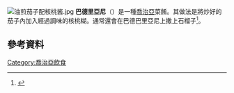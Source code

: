[[File:油煎茄子配核桃酱.jpg|thumb]]
'''巴德里亞尼'''（{{lang-ka|'''ბადრიჯანი'''}}）是一種[[喬治亞|喬治亞]]菜餚。其做法是將炒好的茄子內加入經過調味的核桃糊。通常還會在巴德巴里亞尼上撒上石榴子<ref Name="Berman">{{cite book
|title= Georgia Through Its Folktales
|last= Berman
|first= Michael
|year= 2010
|publisher= O Books
|isbn= 1-84694-279-9
|page= 112
|url= http://books.google.com/books?id=mX1dd-cWTBcC&pg=PA112&dq=%22Nigvziani+badrijani%22&hl=en&ei=Yc1STaWVC8H38Aa83dmgCg&sa=X&oi=book_result&ct=result&resnum=1&ved=0CCcQ6AEwAA#v=onepage&q=%22Nigvziani%20badrijani%22&f=false
|access-date= 2015-12-14
|archive-date= 2018-11-24
|archive-url= https://web.archive.org/web/20181124140439/https://books.google.com/books?id=mX1dd-cWTBcC&pg=PA112&dq=%22Nigvziani+badrijani%22&hl=en&ei=Yc1STaWVC8H38Aa83dmgCg&sa=X&oi=book_result&ct=result&resnum=1&ved=0CCcQ6AEwAA#v=onepage&q=%22Nigvziani%20badrijani%22&f=false
|dead-url= no
}}</ref>。

==參考資料==
{{reflist}}
[[Category:喬治亞飲食|Category:喬治亞飲食]]